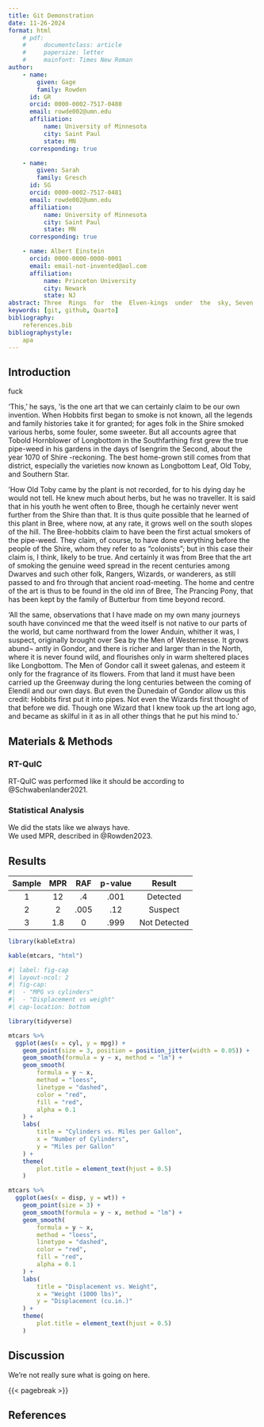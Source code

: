 ```yaml
---
title: Git Demonstration
date: 11-26-2024
format: html
    # pdf:
    #     documentclass: article
    #     papersize: letter
    #     mainfont: Times New Roman
author:
    - name: 
        given: Gage
        family: Rowden
      id: GR
      orcid: 0000-0002-7517-0480
      email: rowde002@umn.edu
      affiliation:
          name: University of Minnesota
          city: Saint Paul
          state: MN
      corresponding: true

    - name: 
        given: Sarah
        family: Gresch
      id: SG
      orcid: 0000-0002-7517-0481
      email: rowde002@umn.edu
      affiliation:
          name: University of Minnesota
          city: Saint Paul
          state: MN
      corresponding: true

    - name: Albert Einstein
      orcid: 0000-0000-0000-0001
      email: email-not-invented@aol.com
      affiliation:
          name: Princeton University
          city: Newark
          state: NJ
abstract: Three  Rings  for  the  Elven-kings  under  the  sky, Seven  for  the  Dwarf-lords  in  their  halls  of  stone, Nine  for  Mortal  Men  doomed  to  die, One  for  the  Dark  Lord  on  his  dark  throne In  the  Land  of  Mordor  where  the  Shadows  lie. One  Ring  to  rule  them  all,  One  Ring  to  find  them, One  Ring  to  bring  them  all  and  in  the  darkness  bind  them In  the  Land  of  Mordor  where  the  Shadows  lie. 
keywords: [git, github, Quarto]
bibliography:
    references.bib
bibliographystyle: 
    apa
---
```

<!-- # Git Demonstration

#### Authors
Gage Rowden<sup>1</sup>, Second Author<sup>2</sup>

#### Affiliations
<sup>1</sup>University of Minnesota\
<sup>2</sup>Colorado State University

## Abstract
Yada yada. -->




## Introduction
fuck

‘This,’  he  says,  ‘is  the  one  art  that  we  can  certainly  claim to  be  our  own  invention.  When  Hobbits  first  began  to  smoke is  not  known,  all  the  legends  and  family  histories  take  it  for granted;  for  ages  folk  in  the  Shire  smoked  various  herbs,  some fouler,  some  sweeter.  But  all  accounts  agree  that  Tobold Hornblower  of  Longbottom  in  the  Southfarthing  first  grew the  true  pipe-weed  in  his  gardens  in  the  days  of  Isengrim  the Second,  about  the  year  1070  of  Shire -reckoning.  The  best home-grown  still  comes  from  that  district,  especially  the varieties  now  known  as  Longbottom  Leaf,  Old  Toby,  and Southern  Star. 

‘How  Old  Toby  came  by  the  plant  is  not  recorded,  for  to his  dying  day  he  would  not  tell.  He  knew  much  about  herbs, but  he  was  no  traveller.  It  is  said  that  in  his  youth  he  went often  to  Bree,  though  he  certainly  never  went  further  from the  Shire  than  that.  It  is  thus  quite  possible  that  he  learned of  this  plant  in  Bree,  where  now,  at  any  rate,  it  grows  well  on the  south  slopes  of  the  hill.  The  Bree-hobbits  claim  to  have been  the  first  actual  smokers  of  the  pipe-weed.  They  claim, of  course,  to  have  done  everything  before  the  people  of  the Shire,  whom  they  refer  to  as  “colonists”;  but  in  this  case  their claim  is,  I  think,  likely  to  be  true.  And  certainly  it  was  from Bree  that  the  art  of  smoking  the  genuine  weed  spread  in the  recent  centuries  among  Dwarves  and  such  other  folk, Rangers,  Wizards,  or  wanderers,  as  still  passed  to  and  fro through  that  ancient  road-meeting.  The  home  and  centre  of the  art  is  thus  to  be  found  in  the  old  inn  of  Bree,  The  Prancing Pony,  that  has  been  kept  by  the  family  of  Butterbur  from time  beyond  record. 

‘All  the  same,  observations  that  I  have  made  on  my  own many  journeys  south  have  convinced  me  that  the  weed  itself is  not  native  to  our  parts  of  the  world,  but  came  northward from  the  lower  Anduin,  whither  it  was,  I  suspect,  originally brought  over  Sea  by  the  Men  of  Westernesse.  It  grows  abund¬ antly  in  Gondor,  and  there  is  richer  and  larger  than  in  the North,  where  it  is  never  found  wild,  and  flourishes  only  in warm  sheltered  places  like  Longbottom.  The  Men  of  Gondor call  it  sweet  galenas,  and  esteem  it  only  for  the  fragrance  of  its flowers.  From  that  land  it  must  have  been  carried  up  the Greenway  during  the  long  centuries  between  the  coming  of Elendil  and  our  own  days.  But  even  the  Dunedain  of  Gondor allow  us  this  credit:  Hobbits  first  put  it  into  pipes.  Not  even the  Wizards  first  thought  of  that  before  we  did.  Though  one Wizard  that  I  knew  took  up  the  art  long  ago,  and  became  as skilful  in  it  as  in  all  other  things  that  he  put  his  mind  to.’ 

## Materials & Methods

### RT-QuIC
RT-QuIC was performed like it should be according to @Schwabenlander2021.

### Statistical Analysis
We did the stats like we always have.\
We used MPR, described in @Rowden2023.

## Results

| **Sample** | **MPR** | **RAF** | **p-value** |  **Result**  |
|:----------:|:-------:|:-------:|:-----------:|:------------:|
|      1     |    12   |    .4   |     .001    |   Detected   |
|      2     |    2    |   .005  |     .12     |    Suspect   |
|      3     |   1.8   |    0    |     .999    | Not Detected |

```r
library(kableExtra)

kable(mtcars, "html")
```

```r
#| label: fig-cap
#| layout-ncol: 2
#| fig-cap:
#|  - "MPG vs cylinders"
#|  - "Displacement vs weight"
#| cap-location: bottom

library(tidyverse)

mtcars %>%
  ggplot(aes(x = cyl, y = mpg)) +
    geom_point(size = 3, position = position_jitter(width = 0.05)) +
    geom_smooth(formula = y ~ x, method = "lm") +
    geom_smooth(
        formula = y ~ x, 
        method = "loess", 
        linetype = "dashed", 
        color = "red", 
        fill = "red", 
        alpha = 0.1
    ) +
    labs(
        title = "Cylinders vs. Miles per Gallon",
        x = "Number of Cylinders",
        y = "Miles per Gallon"
    ) +
    theme(
        plot.title = element_text(hjust = 0.5)
    )

mtcars %>%
  ggplot(aes(x = disp, y = wt)) +
    geom_point(size = 3) +
    geom_smooth(formula = y ~ x, method = "lm") +
    geom_smooth(
        formula = y ~ x, 
        method = "loess", 
        linetype = "dashed", 
        color = "red", 
        fill = "red", 
        alpha = 0.1
    ) +
    labs(
        title = "Displacement vs. Weight",
        x = "Weight (1000 lbs)",
        y = "Displacement (cu.in.)"
    ) +
    theme(
        plot.title = element_text(hjust = 0.5)
    )
```

## Discussion
We're not really sure what is going on here.


{{< pagebreak >}}

## References
::: {#refs}
:::